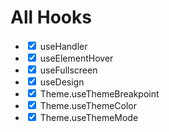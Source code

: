 
<Meta title="All Hooks" />

# All Hooks

- <input type="checkbox" readOnly checked /> useHandler
- <input type="checkbox" readOnly checked /> useElementHover
- <input type="checkbox" readOnly checked={false} /> useFullscreen
- <input type="checkbox" readOnly checked /> useDesign
- <input type="checkbox" readOnly checked /> Theme.useThemeBreakpoint
- <input type="checkbox" readOnly checked /> Theme.useThemeColor
- <input type="checkbox" readOnly checked /> Theme.useThemeMode
